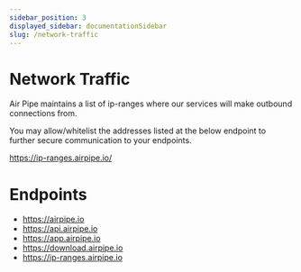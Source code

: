 ```yaml
---
sidebar_position: 3
displayed_sidebar: documentationSidebar
slug: /network-traffic
---
```


# Network Traffic

Air Pipe maintains a list of ip-ranges where our services will make outbound connections from.

You may allow/whitelist the addresses listed at the below endpoint to further secure communication to your endpoints.


https://ip-ranges.airpipe.io/


# Endpoints

- https://airpipe.io
- https://api.airpipe.io
- https://app.airpipe.io
- https://download.airpipe.io
- https://ip-ranges.airpipe.io